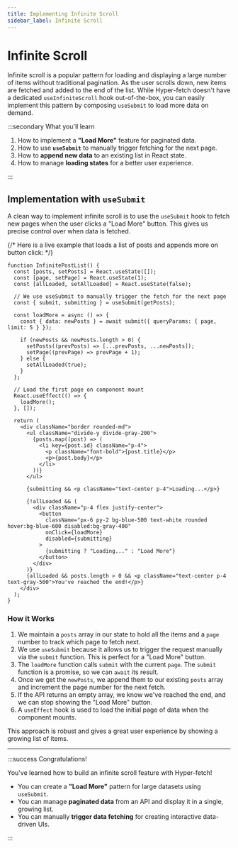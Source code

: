 ```yaml
---
title: Implementing Infinite Scroll
sidebar_label: Infinite Scroll
---
```


# Infinite Scroll

Infinite scroll is a popular pattern for loading and displaying a large number of items without traditional pagination.
As the user scrolls down, new items are fetched and added to the end of the list. While Hyper-fetch doesn't have a
dedicated `useInfiniteScroll` hook out-of-the-box, you can easily implement this pattern by composing `useSubmit` to
load more data on demand.

:::secondary What you'll learn

1.  How to implement a **"Load More"** feature for paginated data.
2.  How to use **`useSubmit`** to manually trigger fetching for the next page.
3.  How to **append new data** to an existing list in React state.
4.  How to manage **loading states** for a better user experience.

:::

## Implementation with `useSubmit`

A clean way to implement infinite scroll is to use the `useSubmit` hook to fetch new pages when the user clicks a "Load
More" button. This gives us precise control over when data is fetched.

{/* Here is a live example that loads a list of posts and appends more on button click: */}

```tsx
function InfinitePostList() {
  const [posts, setPosts] = React.useState([]);
  const [page, setPage] = React.useState(1);
  const [allLoaded, setAllLoaded] = React.useState(false);

  // We use useSubmit to manually trigger the fetch for the next page
  const { submit, submitting } = useSubmit(getPosts);

  const loadMore = async () => {
    const { data: newPosts } = await submit({ queryParams: { page, limit: 5 } });

    if (newPosts && newPosts.length > 0) {
      setPosts((prevPosts) => [...prevPosts, ...newPosts]);
      setPage((prevPage) => prevPage + 1);
    } else {
      setAllLoaded(true);
    }
  };

  // Load the first page on component mount
  React.useEffect(() => {
    loadMore();
  }, []);

  return (
    <div className="border rounded-md">
      <ul className="divide-y divide-gray-200">
        {posts.map((post) => (
          <li key={post.id} className="p-4">
            <p className="font-bold">{post.title}</p>
            <p>{post.body}</p>
          </li>
        ))}
      </ul>

      {submitting && <p className="text-center p-4">Loading...</p>}

      {!allLoaded && (
        <div className="p-4 flex justify-center">
          <button
            className="px-6 py-2 bg-blue-500 text-white rounded hover:bg-blue-600 disabled:bg-gray-400"
            onClick={loadMore}
            disabled={submitting}
          >
            {submitting ? "Loading..." : "Load More"}
          </button>
        </div>
      )}
      {allLoaded && posts.length > 0 && <p className="text-center p-4 text-gray-500">You've reached the end!</p>}
    </div>
  );
}
```

### How it Works

1.  We maintain a `posts` array in our state to hold all the items and a `page` number to track which page to fetch
    next.
2.  We use `useSubmit` because it allows us to trigger the request manually via the `submit` function. This is perfect
    for a "Load More" button.
3.  The `loadMore` function calls `submit` with the current `page`. The `submit` function is a promise, so we can
    `await` its result.
4.  Once we get the `newPosts`, we append them to our existing `posts` array and increment the page number for the next
    fetch.
5.  If the API returns an empty array, we know we've reached the end, and we can stop showing the "Load More" button.
6.  A `useEffect` hook is used to load the initial page of data when the component mounts.

This approach is robust and gives a great user experience by showing a growing list of items.

---

:::success Congratulations!

You've learned how to build an infinite scroll feature with Hyper-fetch!

- You can create a **"Load More"** pattern for large datasets using `useSubmit`.
- You can manage **paginated data** from an API and display it in a single, growing list.
- You can manually **trigger data fetching** for creating interactive data-driven UIs.

:::

